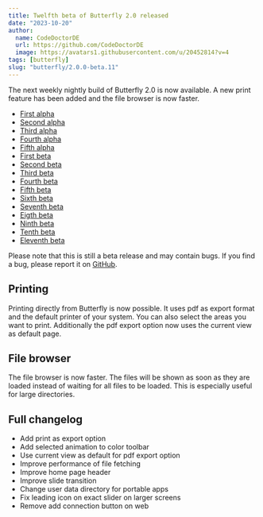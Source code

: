 ```yaml
---
title: Twelfth beta of Butterfly 2.0 released
date: "2023-10-20"
author:
  name: CodeDoctorDE
  url: https://github.com/CodeDoctorDE
  image: https://avatars1.githubusercontent.com/u/20452814?v=4
tags: [butterfly]
slug: "butterfly/2.0.0-beta.11"
---
```


The next weekly nightly build of Butterfly 2.0 is now available. A new print feature has been added and the file browser is now faster.

- [First alpha](/butterfly/2.0.0-alpha.0)
- [Second alpha](/butterfly/2.0.0-alpha.1)
- [Third alpha](/butterfly/2.0.0-alpha.2)
- [Fourth alpha](/butterfly/2.0.0-alpha.3)
- [Fifth alpha](/butterfly/2.0.0-alpha.4)
- [First beta](/butterfly/2.0.0-beta.0)
- [Second beta](/butterfly/2.0.0-beta.1)
- [Third beta](/butterfly/2.0.0-beta.2)
- [Fourth beta](/butterfly/2.0.0-beta.3)
- [Fifth beta](/butterfly/2.0.0-beta.4)
- [Sixth beta](/butterfly/2.0.0-beta.5)
- [Seventh beta](/butterfly/2.0.0-beta.6)
- [Eigth beta](/butterfly/2.0.0-beta.7)
- [Ninth beta](/butterfly/2.0.0-beta.8)
- [Tenth beta](/butterfly/2.0.0-beta.9)
- [Eleventh beta](/butterfly/2.0.0-beta.10)

Please note that this is still a beta release and may contain bugs. If you find a bug, please report it on [GitHub](https://linwood.dev/butterfly/report).

## Printing

Printing directly from Butterfly is now possible. It uses pdf as export format and the default printer of your system. You can also select the areas you want to print.
Additionally the pdf export option now uses the current view as default page.

## File browser

The file browser is now faster. The files will be shown as soon as they are loaded instead of waiting for all files to be loaded. This is especially useful for large directories.

## Full changelog

* Add print as export option
* Add selected animation to color toolbar
* Use current view as default for pdf export option
* Improve performance of file fetching
* Improve home page header
* Improve slide transition
* Change user data directory for portable apps
* Fix leading icon on exact slider on larger screens
* Remove add connection button on web
